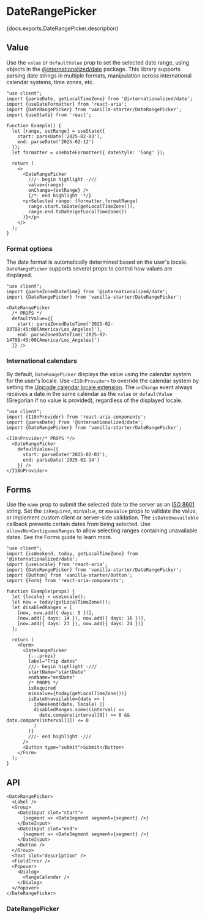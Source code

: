 

# DateRangePicker

<PageDescription>{docs.exports.DateRangePicker.description}</PageDescription>

<ExampleSwitcher>
  <VisualExample
    component={VanillaDateRangePicker}
    docs={vanillaDocs.exports.DateRangePicker}
    links={vanillaDocs.links}
    props={['label', 'granularity', 'isDisabled']}
    initialProps={{label: 'Date range'}}
    type="vanilla"
    files={["starters/docs/src/DateRangePicker.tsx", "starters/docs/src/DateRangePicker.css", "starters/docs/src/theme.css"]} />
  <VisualExample
    component={TailwindDateRangePicker}
    docs={vanillaDocs.exports.DateRangePicker}
    links={vanillaDocs.links}
    props={['label', 'granularity', 'isDisabled']}
    initialProps={{label: 'Date range'}}
    type="tailwind"
    files={["starters/tailwind/src/DateRangePicker.tsx", "starters/tailwind/src/DateField.tsx",  "starters/tailwind/src/index.css"]} />
</ExampleSwitcher>

## Value

Use the `value` or `defaultValue` prop to set the selected date range, using objects in the [@internationalized/date](../internationalized/date/) package. This library supports parsing date strings in multiple formats, manipulation across international calendar systems, time zones, etc.

```tsx render
"use client";
import {parseDate, getLocalTimeZone} from '@internationalized/date';
import {useDateFormatter} from 'react-aria';
import {DateRangePicker} from 'vanilla-starter/DateRangePicker';
import {useState} from 'react';

function Example() {
  let [range, setRange] = useState({
    start: parseDate('2025-02-03'),
    end: parseDate('2025-02-12')
  });
  let formatter = useDateFormatter({ dateStyle: 'long' });
  
  return (
    <>
      <DateRangePicker
        ///- begin highlight -///
        value={range}
        onChange={setRange} />
        {/*- end highlight -*/}
      <p>Selected range: {formatter.formatRange(
        range.start.toDate(getLocalTimeZone()),
        range.end.toDate(getLocalTimeZone())
      )}</p>
    </>
  );
}
```

### Format options

The date format is automatically determined based on the user's locale. `DateRangePicker` supports several props to control how values are displayed.

```tsx render docs={docs.exports.DateRangePicker} links={docs.links} props={['granularity', 'hourCycle', 'hideTimeZone', 'shouldForceLeadingZeros']} initialProps={{label: 'Date'}}
"use client";
import {parseZonedDateTime} from '@internationalized/date';
import {DateRangePicker} from 'vanilla-starter/DateRangePicker';

<DateRangePicker
  /* PROPS */
  defaultValue={{
    start: parseZonedDateTime('2025-02-03T08:45:00[America/Los_Angeles]'),
    end: parseZonedDateTime('2025-02-14T08:45:00[America/Los_Angeles]')
  }} />
```

### International calendars

By default, `DateRangePicker` displays the value using the calendar system for the user's locale. Use `<I18nProvider>` to override the calendar system by setting the [Unicode calendar locale extension](https://developer.mozilla.org/en-US/docs/Web/JavaScript/Reference/Global_Objects/Intl/Locale/calendar#adding_a_calendar_in_the_locale_string). The `onChange` event always receives a date in the same calendar as the `value` or `defaultValue` (Gregorian if no value is provided), regardless of the displayed locale.

```tsx render wide docs={docs.exports.I18nProvider} links={docs.links} props={['locale']} initialProps={{locale: 'hi-IN-u-ca-indian'}}
"use client";
import {I18nProvider} from 'react-aria-components';
import {parseDate} from '@internationalized/date';
import {DateRangePicker} from 'vanilla-starter/DateRangePicker';

<I18nProvider/* PROPS */>
  <DateRangePicker
    defaultValue={{
      start: parseDate('2025-02-03'),
      end: parseDate('2025-02-14')
    }} />
</I18nProvider>
```

## Forms

Use the `name` prop to submit the selected date to the server as an [ISO 8601](https://en.wikipedia.org/wiki/ISO_8601) string. Set the `isRequired`, `minValue`, or `maxValue` props to validate the value, or implement custom client or server-side validation. The `isDateUnavailable` callback prevents certain dates from being selected. Use `allowsNonContiguousRanges` to allow selecting ranges containing unavailable dates. See the Forms guide to learn more.

```tsx render docs={vanillaDocs.exports.DateRangePicker} links={docs.links} props={['allowsNonContiguousRanges']} wide
"use client";
import {isWeekend, today, getLocalTimeZone} from '@internationalized/date';
import {useLocale} from 'react-aria';
import {DateRangePicker} from 'vanilla-starter/DateRangePicker';
import {Button} from 'vanilla-starter/Button';
import {Form} from 'react-aria-components';

function Example(props) {
  let {locale} = useLocale();
  let now = today(getLocalTimeZone());
  let disabledRanges = [
    [now, now.add({ days: 5 })],
    [now.add({ days: 14 }), now.add({ days: 16 })],
    [now.add({ days: 23 }), now.add({ days: 24 })]
  ];

  return (
    <Form>
      <DateRangePicker
        {...props}
        label="Trip dates"
        ///- begin highlight -///
        startName="startDate"
        endName="endDate"
        /* PROPS */
        isRequired
        minValue={today(getLocalTimeZone())}
        isDateUnavailable={date => (
          isWeekend(date, locale) ||
          disabledRanges.some((interval) =>
            date.compare(interval[0]) >= 0 && date.compare(interval[1]) <= 0
          )
        )}
        ///- end highlight -///
      />
      <Button type="submit">Submit</Button>
    </Form>
  );
}
```

## API

<Anatomy />

```tsx links={{DateRangePicker: '#daterangepicker', Group: 'Group.html', DateInput: 'DateField.html#dateinput', DateSegment: 'DateField.html#datesegment', Button: 'Button.html', Popover: 'Popover.html', Dialog: 'Dialog.html', RangeCalendar: 'RangeCalendar.html'}}
<DateRangePicker>
  <Label />
  <Group>
    <DateInput slot="start">
      {segment => <DateSegment segment={segment} />}
    </DateInput>
    <DateInput slot="end">
      {segment => <DateSegment segment={segment} />}
    </DateInput>
    <Button />
  </Group>
  <Text slot="description" />
  <FieldError />
  <Popover>
    <Dialog>
      <RangeCalendar />
    </Dialog>
  </Popover>
</DateRangePicker>
```

### DateRangePicker

<PropTable component={docs.exports.DateRangePicker} links={docs.links} />

<StateTable defaultClassName="react-aria-DateRangePicker" properties={docs.exports.DateRangePickerRenderProps.properties} />
